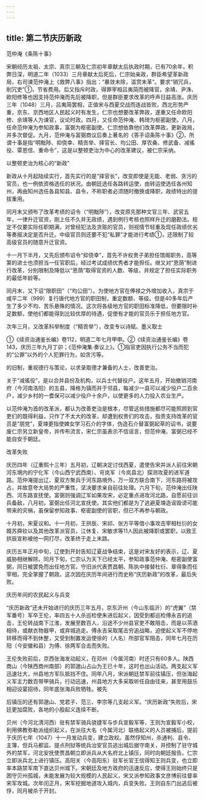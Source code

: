 ```yaml
---
---
---
```

title: 第二节庆历新政
---



范仲淹《条陈十事》

宋朝经历太祖、太宗、真宗三朝及仁宗初年章献太后执政时期，已有70余年，积弊日深，明道二年（1033）三月章献太后死后，仁宗始亲政，群臣希望革新政局，右司谏范仲淹上《救弊八事》指出：“暴敛未除，滥赏未革”。要求“销冗兵，削冗吏”①，节省费用。后又指斥时政，得罪宰相吕夷简而被降官，余靖、尹洙、欧阳修等也因支持范仲淹而先后被降职，但是群臣要求改革的呼声日益高涨。庆历三年（1048）三月，吕夷简罢相，正值宋与西夏交战而连战皆败，西北形势严重，京东、京西地区人民起义时有发生，仁宗也想要改革弊政，遂重又任命欧阳修、余靖等人为谏官，议论时政。四月，又任命范仲淹、韩琦为枢密副使。八月，任命范仲淹为参知政事，富弼为枢密副使。仁宗想依靠他们改革弊政，更新政局，并多次督促。九月，范仲淹与富弼商议后奏上著名的《答手诏条陈十事》②，所谓十事是指“明黜陟、抑侥幸、精贡举、择官长、均公田、厚农桑、修武备、减徭役、覃恩信、重命令”，这是以整顿吏治为中心的改革建议，被仁宗采纳。

以整顿吏治为核心的“新政”

新政从十月起陆续实行，首先实行的是“择官长”，改变即使是无能、老弱、贪污的官员，也一例依资格选任的状况。由朝廷选任各路转运使，由转运使选任各州知州，再由知州选任各县知县、县令，不称职者必须随时撤换或降职，政绩特出的提拔重用。

同月末又颁布了改革考绩的诏令（“明黜陟”），改变原先那种文官三年、武官五年，一律升迁官资，刚上任不久并无政绩，遇到例行考核也照样升迁的磨勘法。规定不仅要实际任职期满，对曾经犯法及贪赃的官员，则视情节轻重及现任政绩优劣等奏报决定是否升迁。中级官员则还要不犯“私罪”才能进行考绩①，还限制了较高级官员的随意升迁官资。

十一月下半月，又先后颁布诏令“抑侥幸”，首先不许权贵子弟担任馆阁职务，高等第的进士也须担当一任官职后，经过考试成绩优秀者才能担任。继又对“恩荫”制进行改革，分别限制及降低以“恩荫”取得官资的人数、等级，并规定了担任实际职务的最低年龄等。

同月末，又下诏“限职田”（“均公田”）。为使地方官在俸禄之外增加收入，真宗于咸平二年（999）复行唐代地方官的职田制，重定数额、等级。但是40多年后产生了多少不均、苦乐悬殊的情况。这次将各级地方官的职田标准降低，但要限时补足数额，使他们都能得到比较优厚的待遇，促使有才能的官员乐于担任地方官。

次年三月，又改革科举制度（“精贡举”），改变专以诗赋、墨义取士

①《续资治通鉴长编》卷112，明道二年七月甲申。②《续资治通鉴长编》卷143，庆历三年九月丁卯；《范仲淹集·奏议上》。①指官吏因执行公务不当而犯的“公罪”以外的个人犯罪行为，如贪污等。

的旧制，重视德行与策论，以求录取德才兼备的人士，改善吏治。

关于“减徭役”，是以合并县份及机构，以兵士代替役户。这年五月，开始撤销河南府（今河南洛阳）的五县，降格为镇而并于邻县，每减少一县可以减少役户二百余户，减少乡村的一耆保可以减少役户十余户，以使更多的人力投入农业生产。

以范仲淹为首的改革派，都认为改善吏治是根本，尽管这些措施都尽可能照顾到官吏们的既得利益，只作了不太大的改革，却遭到权贵们的攻击，指责支持改革的官员是“朋党”，夏竦更指使婢女学习石介的字体，伪造石介替富弼起草的诏书，说要废仁宗另立新皇帝，并传布流言，宋仁宗虽表示不信谣言，但范仲淹、富弼已经不能自安于朝廷。

改革失败

庆历四年（辽重熙十三年）五月初，辽朝决定讨伐西夏，遣使告宋并派人前往宋朝河东境内的宁化军（今山西宁武西南）、岢岚军（今岚县北）探测攻夏的进军道路。范仲淹提出辽、夏双方聚兵于河东路境外，万一双方联合南下，河东路将被攻占，并故意夸大局势的严重性，坚决要求亲自前往处理。六月下旬，范仲淹出任陕西、河东路宣抚使。富弼则强调辽军如果攻宋，必定重点进攻河北路，自愿前往训兵备敌，八月初，富弼出任河北宣抚使。其实他们都是为了逃避夏竦造谣毁谤可能带来的灾祸，虽保留参知政事、枢密副使的官职，但已不再参与朝政。

十月初，宋夏议和。十一月初，王拱辰、宋祁、张方平等借小事攻击宰相杜衍的女婿苏舜钦以及其他改革派官员，江休复、宋敏求等11人因此被降职或罢职，以致王拱辰宣称被他一网打尽，改革终于走上末路。

庆历五年正月中旬，辽使到开封告知辽夏战争结束，这是对宋友好的表示，辽、夏威胁相继解除。同月下旬，仁宗认为天下已经太平，参知政事范仲淹、枢密副使富弼，同日被罢免而出任地方官。守旧派代表贾昌朝、陈执中接替杜衍、章得象而任宰相，完全掌握了朝政。这次因在庆历年间进行而史称“庆历新政”的改革，最后失败。

庆历年间的农民起义与兵变

“庆历新政”还未开始进行的庆历三年五月，京东沂州（今山东临沂）的“虎翼”（禁军番号）军卒王伦，率四五十人杀巡检使朱进后起义，因受到都巡检傅永吉的追击，王伦转战南下江淮，发展至数百人，沿途不少州县官吏不敢阻击，而是以茶酒相待，或献衣物器甲，或弃城逃走。傅永吉采取尾击穷追战略，迫使起义军不停地转移而得不到休整，又受到制置发运使徐的（人名）所部官军阻击，同年七月在历阳（今安徽和县）为傅、徐两军合击而失败。

王伦失败前后，京西张海发动起义，在邓州（今属河南）时还只有60多人。陕西商山（今陕西商州南部）的郭邈山占山为王已十年，这时也出山活动。两支起义军迅速壮大，州县地方军队抵挡不住。同年八月，宋派朝廷禁军前往镇压，但张海起义军主力数百带甲骑兵，行动迅速，州县地方大多采取听任自由往来，甚至用鼓乐相迎设宴招待，同年底张海兵败牺牲。被先

后镇压的还有郭邈山、党君子、范三、李宗等几支起义军。“庆历新政”失败后，宋廷更加腐败，各地的小股起义连续不断。

贝州（今河北清河西）驻有禁军骑兵骁捷军与步兵宣毅军等，王则为宣毅军小校，利用佛教弥勒派组织起义，在派往大名（今属河北）联络起义的人员被捕后，提前于庆历七年（1047）十一月发动兵变，建立政权。虽然俘知州，杀通判、县令、主簿，但兵马都监、提点刑狱等统兵治安官员逃出城后据守南关，并控制了驻守城外的禁军，河北安抚使贾昌朝立即派兵从大名府北上镇压，同时向朝廷报告。仁宗立即派兵北上进行镇压。高阳关（今高阳东）驻军长官王信得知王则兵变，也立即率本路禁军南下直达贝州城下。宋朝廷及地方政府的迅速反应，使得王则始终只是困守贝州孤城，未能发展为较大规模的人民起义，宋又派参知政事文彦博前往督率宋军攻城。次年闰正月，宋军挖掘地道攻入城内，兵变失败。王则自东门出逃后被俘，同月被杀于开封。